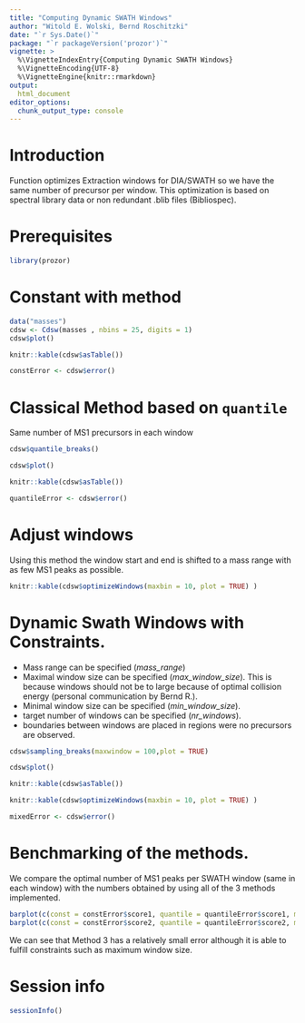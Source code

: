 ```yaml
---
title: "Computing Dynamic SWATH Windows"
author: "Witold E. Wolski, Bernd Roschitzki"
date: "`r Sys.Date()`"
package: "`r packageVersion('prozor')`"
vignette: >
  %\VignetteIndexEntry{Computing Dynamic SWATH Windows}
  %\VignetteEncoding{UTF-8}
  %\VignetteEngine{knitr::rmarkdown}
output: 
  html_document
editor_options: 
  chunk_output_type: console
---
```



# Introduction

Function optimizes Extraction windows for DIA/SWATH so we have the same number of precursor per window. This optimization is based on spectral library data or non redundant .blib files (Bibliospec).

# Prerequisites

```r
library(prozor)

```

# Constant with method


```r
data("masses")
cdsw <- Cdsw(masses , nbins = 25, digits = 1)
cdsw$plot()

```


```r
knitr::kable(cdsw$asTable())
```


```r
constError <- cdsw$error()
```

# Classical Method based on `quantile`

Same number of MS1 precursors in each window

```r
cdsw$quantile_breaks()
```

```r
cdsw$plot()
```

```r
knitr::kable(cdsw$asTable())
```


```r
quantileError <- cdsw$error()
```

# Adjust windows

Using this method the window start and end is shifted to a mass range with as few MS1 peaks as possible.

```r
knitr::kable(cdsw$optimizeWindows(maxbin = 10, plot = TRUE) )
```

# Dynamic Swath Windows with Constraints.


- Mass range can be specified (*mass\_range*)
- Maximal window size can be specified (*max\_window\_size*). This is because windows should not be to large because of optimal collision energy (personal communication by Bernd R.).
- Minimal window size can be specified (*min\_window\_size*).
- target number of windows can be specified (*nr\_windows*).
- boundaries between windows are placed in regions were no precursors are observed.


```r
cdsw$sampling_breaks(maxwindow = 100,plot = TRUE)
```

```r
cdsw$plot()
```

```r
knitr::kable(cdsw$asTable())
```

```r
knitr::kable(cdsw$optimizeWindows(maxbin = 10, plot = TRUE) )
```

```r
mixedError <- cdsw$error()
```


# Benchmarking of the methods.

We compare the optimal number of MS1 peaks per SWATH window (same in each window) with the numbers obtained by using all of the 3 methods implemented.  

```r
barplot(c(const = constError$score1, quantile = quantileError$score1, mixed = mixedError$score1),ylab = "Manhattan distance")
barplot(c(const = constError$score2, quantile = quantileError$score2, mixed = mixedError$score2),ylab = "Euclidean distance")

```
We can see that Method 3 has a relatively small error although it is able to fulfill constraints such as maximum window size.

# Session info


```r
sessionInfo()
```





